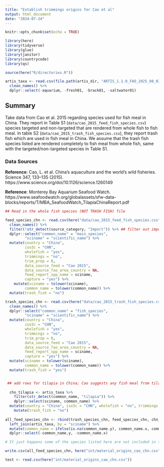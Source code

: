```yaml
---
title: "Establish trimmings origins for Cao et al"
output: html_document
date: "2024-07-24"
---
```



```r

knitr::opts_chunk$set(echo = TRUE)

library(here)
library(tidyverse)
library(glue)
library(janitor)
library(countrycode)
library(qs)

source(here("R/directories.R"))

artis_taxa <- read.csv(file.path(artis_dir, "ARTIS_1.1.0_FAO_2025_08_02/attribute-tables/sciname_metadata.csv")) %>%
  clean_names() %>%
  dplyr::select(-aquarium, -fresh01, -brack01, -saltwater01)
```

## Summary

Take data from Cao et al. 2015 regarding species used for fish meal in China. They report in Table S1 (`data/cao_2015_feed_fish_species.csv`) species targeted and non-targeted that are rendered from whole fish to fish meal. In table S2 (`data/cao_2015_trash_fish_species.csv`), they report trash fish which are used in fish meal in China. We assume that the trash fish species listed are rendered completely to fish meal from whole fish, same with the targeted/non-targeted species in Table S1. 

### Data Sources

**Reference**: Cao, L. et al. China’s aquaculture and the world’s wild fisheries. Science 347, 133–135 (2015). https://www.science.org/doi/10.1126/science.1260149

**Reference**: Monterey Bay Aquarium Seafood Watch.  https://www.seafoodwatch.org/globalassets/sfw-data-blocks/reports/T/MBA_SeafoodWatch_TilapiaChinaReport.pdf


```r

## Read in the whole fish species (NOT TRASH FISH) file

feed_species_chn <- read.csv(here("data/cao_2015_feed_fish_species.csv")) %>%
  clean_names() %>%
  filter(!str_detect(source_category, "Import")) %>% ## filter out imported species, we don't want those
  dplyr::select("common_name" = "main_species",
         "sciname" = "scientific_name") %>%
  mutate(country = "China",
         iso3c = "CHN", 
         wholefish = "yes",
         trimmings = "no",
         trim_prop = 0,
         data_source_feed = "Cao 2015",
         data_source_fao_area_country = NA,
         feed_report_spp_name = sciname,
         capture = "yes") %>%
    mutate(sciname = tolower(sciname),
         common_name = tolower(common_name)) %>%
  mutate(trash_fish = "no")

trash_species_chn <- read.csv(here("data/cao_2015_trash_fish_species.csv")) %>%
  clean_names() %>%
  dplyr::select("common_name" = "fish_species",
         "sciname" = "scientific_name") %>%
  mutate(country = "China",
         iso3c = "CHN", 
         wholefish = "yes",
         trimmings = "no",
         trim_prop = 0,
         data_source_feed = "Cao 2015",
         data_source_fao_area_country = NA,
         feed_report_spp_name = sciname,
         capture = "yes") %>%
  mutate(sciname = tolower(sciname),
         common_name = tolower(common_name)) %>%
  mutate(trash_fish = "yes")


 ## add rows for tilapia in China; Cao suggests any fish meal from tilapia is trimmings; SFW says that Nile and Blue Tilapia are the most common in China farming, however, we will just filter the artis taxa list for any tilapia species and include those. 
  
  chn_tilapia <- artis_taxa %>%
    filter(str_detect(common_name, "tilapia")) %>%
    dplyr::select(sciname, common_name) %>%
  mutate(country = "China", iso3c = "CHN", wholefish = "no", trimmings = "yes", trim_prop = 1, data_source_feed = "Cao 2015; Seafood Watch", data_source_fao_area_country = NA, feed_report_spp_name = "Nile Tilapia", capture = "no") %>%
    mutate(trash_fish = "no")
  
all_feed_species_chn <- rbind(trash_species_chn, feed_species_chn, chn_tilapia) %>%
  left_join(artis_taxa, by = "sciname") %>%
  mutate(common_name = ifelse(is.na(common_name.y), common_name.x, common_name.y)) %>%
  dplyr::select(-common_name.y, -common_name.x)

# It just happens some of the species listed here are not included in the ARTIS data, which is fine! 

write.csv(all_feed_species_chn, here("int/material_origins_cao_chn.csv"), row.names = FALSE)

test <- read.csv(here("int/material_origins_cao_chn.csv"))


```


